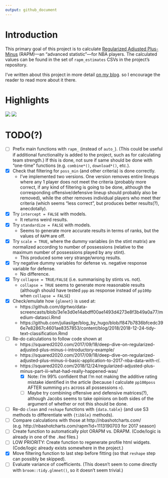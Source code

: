 ```yaml
---
output: github_document
---
```


<!-- README.md is generated from README.Rmd. Please edit that file -->

# Introduction

This primary goal of this project is to calculate 
[Regularized Adjusted Plus-Minus](https://www.nbastuffer.com/analytics101/regularized-adjusted-plus-minus-rapm/) 
(RAPM)---an "advanced statistic"---for NBA players. 
The calculated values can be found in the set of `rapm_estimates` 
CSVs in the project's repository.

I've written about this project in more detail [on my blog](https://tonyelhabr.rbind.io).
so I encourage the reader to read more about it there.

# Highlights

![](figs/viz_proj_funcs.png)
![](figs/viz_rapm_coefs.png)

# TODO(?)

+ [ ] Prefix main functions with `rapm_` (instead of `auto_`).
(This could be useful if additional functionality is added to the project,
such as for calculating team strength.) If this is done, not sure if same
should be done with "one-time" functions (e.g. `combine*()`, `download*()`, etc.).
+ [x] Check that filtering for `poss_min` (and other criteria) is done correctly.
    + I've implemented two versions. One version removes entire lineups
    where any 1 player does not meet the criteria (probably more correct, if
    any kind of filtering is going to be done, although the corresponding
    offensive/defensive lineup should probably also be removed),
    while the other removes individual players who meet ther criteria
    (which seems "less correct", but produces better results(?), anecdotally).
+ [x] Try `intercept = FALSE` with models. 
    + It returns weird results.
+ [x] Try `standardize = FALSE` with models.
    + Seems to generate more accurate results in terms of ranks, but the values
    of `RAPM` are off.
+ [x] Try `scale = TRUE`, where the dummy variables (in the stint matrix) are
normalized according to number of possessions (relative to the maximum number of
possessions played by any stint).
    + This produced some very strange/wrong results.
+ [x] Try negative dummy variables for defense vs. negative response variable for defense. 
    + No difference.
+ [x] Try `collapse = TRUE/FALSE` (i.e. summarising by stints vs. not).
    + `collapse = TRUE` seems to generate more reasonable results (although 
    should have tested `ppp` as response instead of `pp100p` when `collapse = FALSE`)

+ [x] Check/emulate how `{glmnet}` is used at:
    + https://github.com/dgrtwo/data-screencasts/blob/3e1e3d0e14abdff00ae1493d4273e8f3b49a0a77/medium-datasci.Rmd
    + https://github.com/juliasilge/blog_by_hugo/blob/f847b7836bfcedc396e7e82867c4601ae8357853/content/blog/2018/2018-12-24-tidy-text-classification.Rmd
+ [ ] Re-do calculations to follow code shown at
    + https://squared2020.com/2017/09/18/deep-dive-on-regularized-adjusted-plus-minus-i-introductory-example/
    + https://squared2020.com/2017/09/18/deep-dive-on-regularized-adjusted-plus-minus-ii-basic-application-to-2017-nba-data-with-r/.
    + https://squared2020.com/2018/12/24/regularized-adjusted-plus-minus-part-iii-what-had-really-happened-was/
        + [x] Note: I'm 99% confident that I'm not making the additive rating mistake identified in the article
        (because I calculate `pp100poss` AFTER summing `pts` across all possessions `n`).
        + [ ] Maybe try combining offensive and defensive matrices(?), although Jacobs seems to take opinions on both sides
        of the argument of whether or not this should be done.
+ [ ] Re-do `clean` and `reshape` functions with `{data.table}` (and use S3 methods to differentiate with `{tibble}` methods).
+ [ ] Compare calculations with those at http://nbashotcharts.com/ (e.g. http://nbashotcharts.com/rapm?id=1113190703 for 2017 season)
+ [ ] Create function to automatically plot ORAPM vs. DRAPM. (Code/logic is already in
one of the `.Rmd` files.)
+ [ ] LOW PRIORITY: Create function to regenerate profile html widgets.
(Code/logic already exists somewhere in the project.)
+ [x] Move filtering function to last step before fitting (so that `reshape` step
can possibly be skipped).
+ [ ] Evaluate variance of coefficients. (This doesn't seem to come directly
with `broom::tidy.glmnet()`, so it doesn't seem trivial.)
